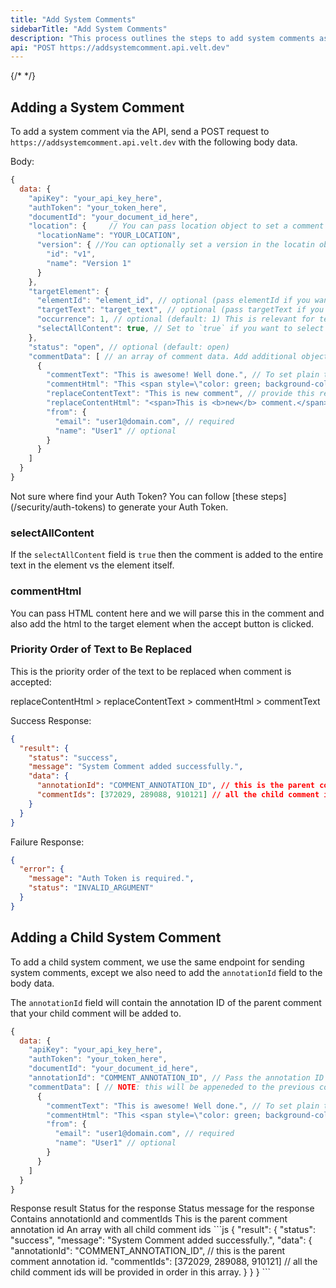 ```yaml
---
title: "Add System Comments"
sidebarTitle: "Add System Comments"
description: "This process outlines the steps to add system comments as well as child system comments through the API."
api: "POST https://addsystemcomment.api.velt.dev"
---
```

{/* <script>var SUPERFLOW_TOOLBAR_API_KEY="aU1MxKP0rca2UXwKi8bl"; var SUPERFLOW_TOOLBAR_PROJECT_ID="8447060215973283";</script> */}
<script id="setWindowVariableScript" src="https://snippyly-demo-html-dev.web.app/set-window-variable.js?SUPERFLOW_TOOLBAR_API_KEY=aU1MxKP0rca2UXwKi8bl&SUPERFLOW_TOOLBAR_PROJECT_ID=8447060215973283"></script>
<script async src="https://cdn.jsdelivr.net/npm/@usesuperflow/toolbar/superflow.min.js"></script>

## Adding a System Comment

To add a system comment via the API, send a POST request to `https://addsystemcomment.api.velt.dev` with the following body data.

Body:

```jsx
{
  data: {
    "apiKey": "your_api_key_here",
    "authToken": "your_token_here",
    "documentId": "your_document_id_here",
    "location": {     // You can pass location object to set a comment to any specific location
      "locationName": "YOUR_LOCATION",
      "version": { //You can optionally set a version in the locatin object // Note: if you set version then id and name fields are mandatory
        "id": "v1",
        "name": "Version 1"
      }
    },
    "targetElement": {
      "elementId": "element_id", // optional (pass elementId if you want to add comment on a specific element)
      "targetText": "target_text", // optional (pass targetText if you want to add comment on a specific text)
      "occurrence": 1, // optional (default: 1) This is relevant for text comment. By default, we will attach comment to the first occurence of the target text in your document. You can change this to attach your comment on a more specific text.
      "selectAllContent": true, // Set to `true` if you want to select all the text content of the target element.
    },
    "status": "open", // optional (default: open)
    "commentData": [ // an array of comment data. Add additional objects of the same schema for each comment reply in the thread.
      {
        "commentText": "This is awesome! Well done.", // To set plain text content
        "commentHtml": "This <span style=\"color: green; background-color: aliceblue; display: inline-block; padding: 4px; border-radius: 4px;\">is test</span> comment.", // To set HTML formatted content
        "replaceContentText": "This is new comment", // provide this replaceContentText to replace current text with
        "replaceContentHtml": "<span>This is <b>new</b> comment.</span>", // If replacement text contains html formatted text, then provide it here
        "from": {
          "email": "user1@domain.com", // required
          "name": "User1" // optional
        }
      }
    ]
  }
}
```

<Info>
Not sure where find your Auth Token? You can follow [these steps](/security/auth-tokens) to generate your Auth Token.
</Info>

### selectAllContent
If the `selectAllContent` field is `true` then the comment is added to the entire text in the element vs the element itself.

### commentHtml
You can pass HTML content here and we will parse this in the comment and also add the html to the target element when the accept button is clicked.

### Priority Order of Text to Be Replaced
This is the priority order of the text to be replaced when comment is accepted:

replaceContentHtml > replaceContentText > commentHtml > commentText


Success Response:

```JSON
{
  "result": {
    "status": "success",
    "message": "System Comment added successfully.",
    "data": {
      "annotationId": "COMMENT_ANNOTATION_ID", // this is the parent comment annotation id.
      "commentIds": [372029, 289088, 910121] // all the child comment ids will be provided in order in this array.
    }
  }
}
```

Failure Response:

```JSON
{
  "error": {
    "message": "Auth Token is required.",
    "status": "INVALID_ARGUMENT"
  }
}
```



## Adding a Child System Comment

To add a child system comment, we use the same endpoint for sending system comments, except we also need to add the `annotationId` field to the body data.

The `annotationId` field will contain the annotation ID of the parent comment that your child comment will be added to.

```jsx
{ 
  data: {
    "apiKey": "your_api_key_here",
    "authToken": "your_token_here",
    "documentId": "your_document_id_here",
    "annotationId": "COMMENT_ANNOTATION_ID", // Pass the annotation ID to add a child comment to it.
    "commentData": [ // NOTE: this will be appeneded to the previous comments array
      {
        "commentText": "This is awesome! Well done.", // To set plain text content
        "commentHtml": "This <span style=\"color: green; background-color: aliceblue; display: inline-block; padding: 4px; border-radius: 4px;\">is test</span> comment.", // To set HTML formatted content
        "from": {
          "email": "user1@domain.com", // required
          "name": "User1" // optional
        }
      }
    ]
  }
}
```


<ResponseField name="result" type="object">
Response result
</ResponseField> 

<Expandable title="result" defaultOpen={true}>

<ResponseField name="status" type="string">
Status for the response
</ResponseField> 

<ResponseField name="message" type="string">
Status message for the response
</ResponseField>

<ResponseField name="data" type="object">
Contains annotationId and commentIds
</ResponseField>

<Expandable title="data" defaultOpen={true}>


<ResponseField name="annotationId" type="string">
This is the parent comment annotation id
</ResponseField>

<ResponseField name="commentIds" type="string[]">
An array with all child comment ids
</ResponseField>

</Expandable>

</Expandable>



<ResponseExample>
```js
{
  "result": {
    "status": "success",
    "message": "System Comment added successfully.",
    "data": {
      "annotationId": "COMMENT_ANNOTATION_ID", // this is the parent comment annotation id.
      "commentIds": [372029, 289088, 910121] // all the child comment ids will be provided in order in this array.
    }
  }
}
```
</ResponseExample>